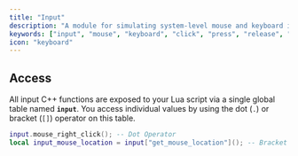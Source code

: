 ```yaml
---
title: "Input"
description: "A module for simulating system-level mouse and keyboard input. Provides functions for pressing, releasing, and moving the mouse, scrolling, and controlling specific keyboard keys."
keywords: ["input", "mouse", "keyboard", "click", "press", "release", "move", "scroll", "module", "api"]
icon: "keyboard"
---
```


## Access

All input C++ functions are exposed to your Lua script via a single global table named **`input`**. You access individual values by using the dot (`.`) or bracket (`[]`) operator on this table.

```lua Input Usage Example
input.mouse_right_click(); -- Dot Operator
local input_mouse_location = input["get_mouse_location"](); -- Bracket Operator
```